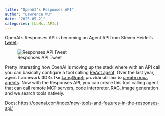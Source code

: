 ```yaml
---
title: "OpenAI's Responses API"
author: "Lawrence Wu"
date: "2025-05-21"
categories: [LLMs, APIs]
---
```


OpenAI's Responses API is becoming an Agent API from Steven Heidel's [tweet](https://x.com/stevenheidel/status/1925209983073046616
):

![Responses API Tweet](responses_api_tweet.png)

Pretty interesting how OpenAI is moving up the stack where with an API call you can basically configure a tool calling [ReAct agent](https://arxiv.org/abs/2210.03629). Over the last year, agent framework SDKs like [LangGraph](https://github.com/langchain-ai/langgraph) provide utilities to [create react agents](https://python.langchain.com/api_reference/langchain/agents/langchain.agents.react.agent.create_react_agent.html). Now with the Responses API, you can create this tool calling agent that can call remote MCP servers, code interpreter, RAG, image generation and we search tools natively.
 
Docs: <https://openai.com/index/new-tools-and-features-in-the-responses-api/>